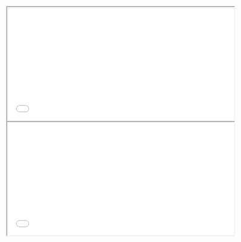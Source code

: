 <iframe class="slide-deck" src="06-endurteknar_maelingar.html" width="600" height="300"></iframe>

<iframe class="slide-deck" src="09_endurteknarmaelingar.html" width="600" height="300"></iframe>



